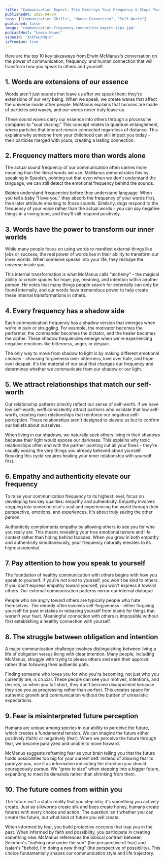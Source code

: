 ```yaml
---
title: "Communication Expert: This Destroys Your Frequency & Stops You From Connecting With Others!"
publishedAt: 2025-04-04
tags: ["Communication Skills", "Human Connection", "Self-Worth"]
published: false
image: "communication-frequency-connection-expert-tips.jpg"
podcastHost: "Lewis Howes"
videoId: "1KXfwLXHQ-0"
isPremium: true
---
```



<PodcastSummaryPageLayout frontmatter={frontmatter}>

Here are the top 10 key takeaways from Erwin McManus's conversation on the power of communication, frequency, and human connection that will transform how you speak to others and yourself.

## 1. Words are extensions of our essence

Words aren't just sounds that leave us after we speak them; they're extensions of our very being. When we speak, we create waves that affect the universe inside other people. McManus explains that humans are made of particles and waves, and our words never truly leave us.

These sound waves carry our essence into others through a process he compares to "soul sharing." This concept relates to quantum entanglement, where particles that interact remain connected regardless of distance. This explains why someone from your childhood can still impact you today - their particles merged with yours, creating a lasting connection.

## 2. Frequency matters more than words alone

The actual sound frequency of our communication often carries more meaning than the literal words we use. McManus demonstrates this by speaking in Spanish, pointing out that even when we don't understand the language, we can still detect the emotional frequency behind the sounds.

Babies understand frequencies before they understand language. When you tell a baby "I love you," they absorb the frequency of your words first, then later attribute meaning to those sounds. Similarly, dogs respond to the frequency of your voice rather than the actual words - you can say negative things in a loving tone, and they'll still respond positively.

## 3. Words have the power to transform our inner worlds

While many people focus on using words to manifest external things like jobs or success, the real power of words lies in their ability to transform our inner worlds. When someone speaks into your life, they reshape the universe inside you.

This internal transformation is what McManus calls "alchemy" - the magical ability to create spaces for hope, joy, meaning, and intention within another person. He notes that many things people search for externally can only be found internally, and our words have tremendous power to help create these internal transformations in others.

## 4. Every frequency has a shadow side

Each communication frequency has a shadow version that emerges when we're in pain or struggling. For example, the motivator becomes the performer, the commander becomes the dictator, and the healer becomes the cipher. These shadow frequencies emerge when we're experiencing negative emotions like bitterness, anger, or despair.

The only way to move from shadow to light is by making different emotional choices - choosing forgiveness over bitterness, love over hate, and hope over despair. It's the material of our soul that changes our frequency and determines whether we communicate from our shadow or our light.

## 5. We attract relationships that match our self-worth

Our relationship patterns directly reflect our sense of self-worth. If we have low self-worth, we'll consistently attract partners who validate that low self-worth, creating toxic relationships that reinforce our negative self-perception. These relationships aren't designed to elevate us but to confirm our beliefs about ourselves.

When living in our shadows, we naturally seek others living in their shadows because their light would expose our darkness. This explains why toxic relationships often end with the partner pointing out all your flaws - they're usually voicing the very things you already believed about yourself. Breaking this cycle requires healing your inner relationship with yourself first.

## 6. Empathy and authenticity elevate our frequency

To raise your communication frequency to its highest level, focus on developing two key qualities: empathy and authenticity. Empathy involves stepping into someone else's soul and experiencing the world through their perspective, emotions, and experiences. It's about truly seeing the other person.

Authenticity complements empathy by allowing others to see you for who you really are. This means revealing your true emotional texture and life context rather than hiding behind facades. When you grow in both empathy and authenticity simultaneously, your frequency naturally elevates to its highest potential.

## 7. Pay attention to how you speak to yourself

The foundation of healthy communication with others begins with how you speak to yourself. If you're not kind to yourself, you won't be kind to others. If you don't express empathy toward yourself, you won't express it toward others. Our external communication patterns mirror our internal dialogue.

People who are angry toward others are typically people who hate themselves. The remedy often involves self-forgiveness - either forgiving yourself for past mistakes or releasing yourself from blame for things that weren't your fault. Meaningful connection with others is impossible without first establishing a healthy connection with yourself.

## 8. The struggle between obligation and intention

A major communication challenge involves distinguishing between living a life of obligation versus living with clear intention. Many people, including McManus, struggle with trying to please others and earn their approval rather than following their authentic path.

Finding someone who loves you for who you're becoming, not just who you currently are, is crucial. These people can see your motives, intentions, and desires, so when you fall short, they don't become disappointed because they see you as progressing rather than perfect. This creates space for authentic growth and communication without the burden of unrealistic expectations.

## 9. Fear is misinterpreted future perception

Humans are unique among species in our ability to perceive the future, which creates a fundamental tension. We can imagine the future either positively (faith) or negatively (fear). When we perceive the future through fear, we become paralyzed and unable to move forward.

McManus suggests reframing fear as your brain telling you that the future holds possibilities too big for your current self. Instead of allowing fear to paralyze you, use it as information indicating the direction you should courageously pursue. We "grow to size" when stepping into a bigger future, expanding to meet its demands rather than shrinking from them.

## 10. The future comes from within you

The future isn't a static reality that you step into; it's something you actively create. Just as silkworms create silk and bees create honey, humans create futures with every choice and action. The question isn't whether you can create the future, but what kind of future you will create.

When informed by fear, you build protective cocoons that trap you in the past. When informed by faith and possibility, you participate in creating something new. McManus references the biblical contrast between Solomon's "nothing new under the sun" (the perspective of fear) and Isaiah's "behold, I'm doing a new thing" (the perspective of possibility). This choice fundamentally shapes our communication style and life trajectory.

</PodcastSummaryPageLayout>
